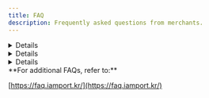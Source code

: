 ```yaml
---
title: FAQ
description: Frequently asked questions from merchants.
---
```




<Details>
<p slot="summary">Webhook call rules</p>

* Webhook is only sent once by default.
* You can set to resend (retry) the webhook up to 5 times in 1 minute increments. i'mport will stop sending the webhook once the merchant responds with HTTP STATUS 200.
* You can also manually resend the webhook from the Admin console. (Payment approvals -> Webhook log -> Resend)
* If you change the webhook address, webhooks for past transactions are sent to the previous webhook URL.

</Details>

<Details>
<p slot="summary">Provision of comprehensive response code list</p>

The error code and message in the payment response are the same as those sent by the source (PG). There is no comprehensive error code list because the response codes and messages differ by each PG linked with i'mport.

</Details>

<Details>
<p slot="summary">How to distinguish between production account and developer account</p>

### **Single account for both production and test modes**

Enter the merchant information for testing by clicking 'Add PG' from existing settings.

* Pros: Can use the same Merchant ID and API key/secret for testing.
* Cons: Care needs to be taken in setting/saving PGs because the settings are shared with the production account.

**\[Checklist]**

To request payment with a specific Merchant ID for the same PG, you must specify the `pg` parameter as <mark style="color:red;">**PG. Merchant ID**</mark>.

### **Create a separate test-only account**

You can create a developer account by signing up in the i'mport Admin page ([https://admin.iamport.kr/](https://admin.iamport.kr/)).

* Pros: Enables stable testing by using separate accounts for production and development.
* Cons: Requires source code branching due to having different Merchant ID and API key/secret for each account.

</Details>

<Hint style="info">
**For additional FAQs, refer to:**

[https://faq.iamport.kr/](https://faq.iamport.kr/)

</Hint>

   
